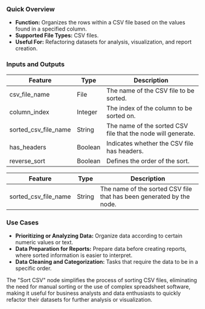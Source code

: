 ### Quick Overview

- **Function:** Organizes the rows within a CSV file based on the values found in a specified column.
- **Supported File Types:** CSV files.
- **Useful For:** Refactoring datasets for analysis, visualization, and report creation.

### Inputs and Outputs

| Feature              | Type    | Description                                                  |
| -------------------- | ------- | ------------------------------------------------------------ |
| csv_file_name        | File    | The name of the CSV file to be sorted.                       |
| column_index         | Integer | The index of the column to be sorted on.                     |
| sorted_csv_file_name | String  | The name of the sorted CSV file that the node will generate. |
| has_headers          | Boolean | Indicates whether the CSV file has headers.                  |
| reverse_sort         | Boolean | Defines the order of the sort.                               |

| Feature              | Type   | Description                                                          |
| -------------------- | ------ | -------------------------------------------------------------------- |
| sorted_csv_file_name | String | The name of the sorted CSV file that has been generated by the node. |

### Use Cases

- **Prioritizing or Analyzing Data:** Organize data according to certain numeric values or text.
- **Data Preparation for Reports:** Prepare data before creating reports, where sorted information is easier to interpret.
- **Data Cleaning and Categorization:** Tasks that require the data to be in a specific order.

The "Sort CSV" node simplifies the process of sorting CSV files, eliminating the need for manual sorting or the use of complex spreadsheet software, making it useful for business analysts and data enthusiasts to quickly refactor their datasets for further analysis or visualization.
